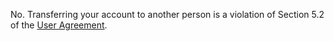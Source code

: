 <Cut title="Can several Tolokers use the same account?">

No. Transferring your account to another person is a violation of Section 5.2 of the [User Agreement](https://toloka.ai/tolokers/legal/user-agreement/).

</Cut>